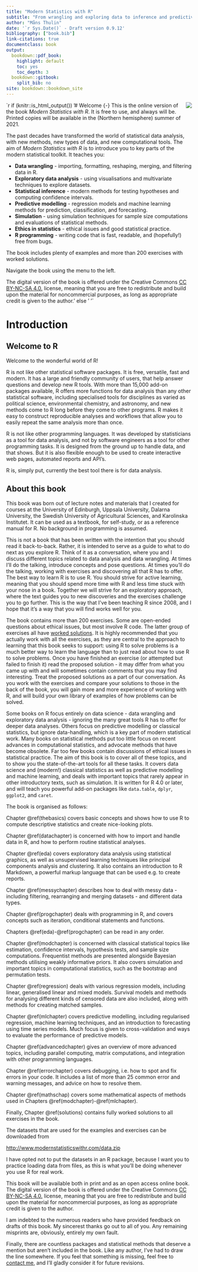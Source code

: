 ```yaml
---
title: "Modern Statistics with R"
subtitle: "From wrangling and exploring data to inference and predictive modelling"
author: "Måns Thulin"
date: '`r Sys.Date()` - Draft version 0.9.12'
bibliography: ["book.bib"]
link-citations: true
documentclass: book
output:
  bookdown::pdf_book:
    highlight: default
    toc: yes
    toc_depth: 3
  bookdown::gitbook:
    split_bib: no
site: bookdown::bookdown_site
---
```



`r if (knitr::is_html_output()) '# Welcome {-}
<img style="float: right;" src="mswr-cover.png">This is the online version of the book _Modern Statistics with R_. It is free to use, and always will be. Printed copies will be available in the (Northern hemisphere) summer of 2021.

The past decades have transformed the world of statistical data analysis, with new methods, new types of data, and new computational tools. The aim of _Modern Statistics with R_ is to introduce you to key parts of the modern statistical toolkit. It teaches you:

- __Data wrangling__ - importing, formatting, reshaping, merging, and filtering data in R.
- __Exploratory data analysis__ - using visualisations and multivariate techniques to explore datasets.
- __Statistical inference__ - modern methods for testing hypotheses and computing confidence intervals.
- __Predictive modelling__ - regression models and machine learning methods for prediction, classification, and forecasting.
- __Simulation__ - using simulation techniques for sample size computations and evaluations of statistical methods.
- __Ethics in statistics__ - ethical issues and good statistical practice.
- __R programming__ - writing code that is fast, readable, and (hopefully!) free from bugs.

The book includes plenty of examples and more than 200 exercises with worked solutions.

Navigate the book using the menu to the left.

The digital version of the book is offered under the Creative Commons [CC BY-NC-SA 4.0.](https://creativecommons.org/licenses/by-nc-sa/4.0/) license, meaning that you are free to redistribute and build upon the material for noncommercial purposes, as long as appropriate credit is given to the author.' else ' '`

# Introduction

## Welcome to R
Welcome to the wonderful world of R!

R is not like other statistical software packages. It is free, versatile, fast and modern. It has a large and friendly community of users, that help answer questions and develop new R tools. With more than 15,000 add-on packages available, R offers more functions for data analysis than any other statistical software, including specialised tools for disciplines as varied as political science, environmental chemistry, and astronomy, and new methods come to R long before they come to other programs. R makes it easy to construct reproducible analyses and workflows that allow you to easily repeat the same analysis more than once.

R is not like other programming languages. It was developed by statisticians as a tool for data analysis, and not by software engineers as a tool for other programming tasks. It is designed from the ground up to handle data, and that shows. But it is also flexible enough to be used to create interactive web pages, automated reports and API's.

R is, simply put, currently the best tool there is for data analysis.

## About this book
This book was born out of lecture notes and materials that I created for courses at the University of Edinburgh, Uppsala University, Dalarna University, the Swedish University of Agricultural Sciences, and Karolinska Institutet. It can be used as a textbook, for self-study, or as a reference manual for R. No background in programming is assumed.

This is not a book that has been written with the intention that you should read it back-to-back. Rather, it is intended to serve as a guide to what to do next as you explore R. Think of it as a conversation, where you and I discuss different topics related to data analysis and data wrangling. At times I'll do the talking, introduce concepts and pose questions. At times you'll do the talking, working with exercises and discovering all that R has to offer. The best way to learn R is to use R. You should strive for active learning, meaning that you should spend more time with R and less time stuck with your nose in a book. Together we will strive for an exploratory approach, where the text guides you to new discoveries and the exercises challenge you to go further. This is the way that I've been teaching R since 2008, and I hope that it's a way that you will find works well for you.

The book contains more than 200 exercises. Some are open-ended questions about ethical issues, but most involve R code. The latter group of exercises all have [worked solutions](#solutions). It is highly recommended that you actually work with all the exercises, as they are central to the approach to learning that this book seeks to support: using R to solve problems is a much better way to learn the language than to just read about how to use R to solve problems. Once you have finished an exercise (or attempted but failed to finish it) read the proposed solution - it may differ from what you came up with and will sometimes contain comments that you may find interesting. Treat the proposed solutions as a part of our conversation. As you work with the exercises and compare your solutions to those in the back of the book, you will gain more and more experience of working with R, and will build your own library of examples of how problems can be solved.

Some books on R focus entirely on data science - data wrangling and exploratory data analysis - ignoring the many great tools R has to offer for deeper data analyses. Others focus on predictive modelling or classical statistics, but ignore data-handling, which is a key part of modern statistical work. Many books on statistical methods put too little focus on recent advances in computational statistics, and advocate methods that have become obsolete. Far too few books contain discussions of ethical issues in statistical practice. The aim of this book is to cover all of these topics, and to show you the state-of-the-art tools for all these tasks. It covers data science and (modern!) classical statistics as well as predictive modelling and machine learning, and deals with important topics that rarely appear in other introductory texts, such as simulation. It is written for R 4.0 or later, and will teach you powerful add-on packages like `data.table`, `dplyr`, `ggplot2`, and `caret`.

The book is organised as follows:

Chapter \@ref(thebasics) covers basic concepts and shows how to use R to compute descriptive statistics and create nice-looking plots.

Chapter \@ref(datachapter) is concerned with how to import and handle data in R, and how to perform routine statistical analyses.

Chapter \@ref(eda) covers exploratory data analysis using statistical graphics, as well as unsupervised learning techniques like principal components analysis and clustering. It also contains an introduction to R Markdown, a powerful markup language that can be used e.g. to create reports.

Chapter \@ref(messychapter) describes how to deal with messy data - including filtering, rearranging and merging datasets - and different data types.

Chapter \@ref(progchapter) deals with programming in R, and covers concepts such as iteration, conditional statements and functions.

Chapters \@ref(eda)-\@ref(progchapter) can be read in any order.

Chapter \@ref(modchapter) is concerned with classical statistical topics like estimation, confidence intervals, hypothesis tests, and sample size computations. Frequentist methods are presented alongside Bayesian methods utilising weakly informative priors. It also covers simulation and important topics in computational statistics, such as the bootstrap and permutation tests.

Chapter \@ref(regression) deals with various regression models, including linear, generalised linear and mixed models. Survival models and methods for analysing different kinds of censored data are also included, along with methods for creating matched samples.

Chapter \@ref(mlchapter) covers predictive modelling, including regularised regression, machine learning techniques, and an introduction to forecasting using time series models. Much focus is given to cross-validation and ways to evaluate the performance of predictive models. 

Chapter \@ref(advancedchapter) gives an overview of more advanced topics, including parallel computing, matrix computations, and integration with other programming languages.

Chapter \@ref(errorchapter) covers debugging, i.e. how to spot and fix errors in your code. It includes a list of more than 25 common error and warning messages, and advice on how to resolve them.

Chapter \@ref(mathschap) covers some mathematical aspects of methods used in Chapters \@ref(modchapter)-\@ref(mlchapter).

Finally, Chapter \@ref(solutions) contains fully worked solutions to all exercises in the book.

The datasets that are used for the examples and exercises can be downloaded from

[http://www.modernstatisticswithr.com/data.zip](http://www.modernstatisticswithr.com/data.zip)

I have opted not to put the datasets in an R package, because I want you to practice loading data from files, as this is what you'll be doing whenever you use R for real work.

This book will be available both in print and as an open access online book. The digital version of the book is offered under the Creative Commons [CC BY-NC-SA 4.0.](https://creativecommons.org/licenses/by-nc-sa/4.0/) license, meaning that you are free to redistribute and build upon the material for noncommercial purposes, as long as appropriate credit is given to the author.

I am indebted to the numerous readers who have provided feedback on drafts of this book. My sincerest thanks go out to all of you. Any remaining misprints are, obviously, entirely my own fault.

Finally, there are countless packages and statistical methods that deserve a mention but aren't included in the book. Like any author, I've had to draw the line somewhere. If you feel that something is missing, feel free to [contact me](mailto:mans@statistikkonsult.com), and I'll gladly consider it for future revisions. <!-- Or even better, write a section on it and submit it on the book's GitHub page. -->

\vfill
